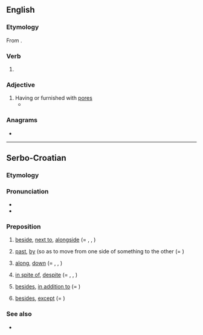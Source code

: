 ==English==

===Etymology===
From {{suffix|en|pore|ed}}.

===Verb===
{{head|en|verb form}}

# {{en-past of|pore}}

===Adjective===
{{en-adj}}

# Having or furnished with [[pore]]s
#* {{quote-text|lang=en|year=2018|author=Brian W. Coad, ‎James D. Reist|title=Marine Fishes of Arctic Canada|page=579|passage=Lateral line. A sense organ in a '''pored''' tube along the side of the body that detects movement, low frequency vibrations, and temperature changes.}}

===Anagrams===
* {{anagrams|en|a=deopr|Pedro|doper|orped|repod|roped}}

----

==Serbo-Croatian==

===Etymology===
{{prefix|po|red|lang=sh}}

===Pronunciation===
* {{IPA|/pôred/|lang=sh}}
* {{hyphenation|po|red|lang=sh}}

===Preposition===
{{sh-preposition|head=pȍred}} {{qualifier|+ [[genitive case]]}}

# [[beside]], [[next to]], [[alongside]] (= {{m|sh|krȁj}}, {{m|sh|pȍkraj}}, {{m|sh|dȍ}})
#: {{ux|sh|Dođi, s(j)edni '''pored''' mene.|Come here. Sit '''next''' to me.|inline=1}}
# [[past]], [[by]] (so as to move from one side of something to the other (= {{m|sh|pȍkraj}})
#: {{ux|sh|Metak je proletio točno '''pored''' mene.|The bullet flew right '''by''' me.|inline=1}}
# {{qualifier|in a constant direction with or opposite another}} [[along]], [[down]] (= {{m|sh|nȉz}}, {{m|sh|dȕž}}, {{m|sh|pȍkraj}})
#: {{ux|sh|Cesta ide '''pored''' r(ij)eke.|The road goes '''along''' the river.|inline=1}}
# [[in spite of]], [[despite]] (= {{m|sh|ȕprkos}}, {{m|sh|pȍkraj}}, {{m|sh|mȉmo}})
#: {{ux|sh|'''pored''' svih upozorenja|'''in spite of''' all warnings|inline=1}}
# [[besides]], [[in addition to]] (= {{m|sh|pòvrh}})
#: {{ux|sh|'''pored''' svega toga|'''in addition to''' all that|inline=1}}
#: {{ux|sh|'''pored''' ostalog|'''in addition to''' everything else|inline=1}}
# {{lb|sh|proscribed}} [[besides]], [[except]] (= {{m|sh|ȍsīm}})
#: {{ux|sh|Ona nema ništa '''pored''' te prikolice.|She has nothing '''except''' that trailer.|inline=1}}

===See also===
* {{l|sh|pokraj}}